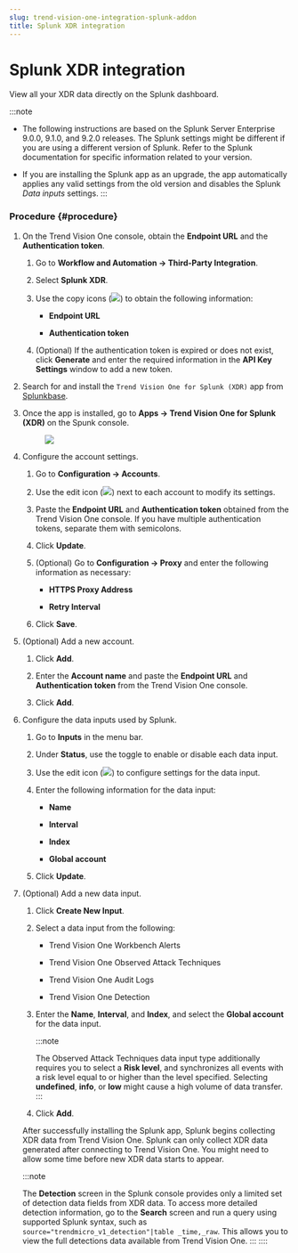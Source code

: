 ```yaml
---
slug: trend-vision-one-integration-splunk-addon
title: Splunk XDR integration
---
```

# Splunk XDR integration

View all your XDR data directly on the Splunk dashboard.

:::note

- The following instructions are based on the Splunk Server Enterprise 9.0.0, 9.1.0, and 9.2.0 releases. The Splunk settings might be different if you are using a different version of Splunk. Refer to the Splunk documentation for specific information related to your version.

- If you are installing the Splunk app as an upgrade, the app automatically applies any valid settings from the old version and disables the Splunk *Data inputs* settings.
:::

### Procedure {#procedure}

1.  On the Trend Vision One console, obtain the **Endpoint URL** and the **Authentication token**.

    1.  Go to **Workflow and Automation → Third-Party Integration**.

    2.  Select **Splunk XDR**.

    3.  Use the copy icons (![](/images/copyicon=GUID-BD854E6D-5EB9-4181-BE68-D5F743237995=1=en-us=Low.webp)) to obtain the following information:

        - **Endpoint URL**

        - **Authentication token**

    4.  (Optional) If the authentication token is expired or does not exist, click **Generate** and enter the required information in the **API Key Settings** window to add a new token.

2.  Search for and install the `Trend Vision One for Splunk (XDR)` app from [Splunkbase](https://splunkbase.splunk.com).

3.  Once the app is installed, go to **Apps → Trend Vision One for Splunk (XDR)** on the Spunk console.

    <figure>
    <img src="./images/SplunkConsoleAppsTrendMicroVisionOneEntry=GUID-C781FCFF-0A9B-42BA-AAFE-5FA84786EDA7=1=en-us=Low.webp" />
    </figure>

4.  Configure the account settings.

    1.  Go to **Configuration → Accounts**.

    2.  Use the edit icon (![](/images/SplunkConsoleEdit=1515285c-3d50-4b30-9e72-7a6be45e399d.webp)) next to each account to modify its settings.

    3.  Paste the **Endpoint URL** and **Authentication token** obtained from the Trend Vision One console. If you have multiple authentication tokens, separate them with semicolons.

    4.  Click **Update**.

    5.  (Optional) Go to **Configuration → Proxy** and enter the following information as necessary:

        - **HTTPS Proxy Address**

        - **Retry Interval**

    6.  Click **Save**.

5.  (Optional) Add a new account.

    1.  Click **Add**.

    2.  Enter the **Account name** and paste the **Endpoint URL** and **Authentication token** from the Trend Vision One console.

    3.  Click **Add**.

6.  Configure the data inputs used by Splunk.

    1.  Go to **Inputs** in the menu bar.

    2.  Under **Status**, use the toggle to enable or disable each data input.

    3.  Use the edit icon (![](/images/SplunkConsoleEdit=1515285c-3d50-4b30-9e72-7a6be45e399d.webp)) to configure settings for the data input.

    4.  Enter the following information for the data input:

        - **Name**

        - **Interval**

        - **Index**

        - **Global account**

    5.  Click **Update**.

7.  (Optional) Add a new data input.

    1.  Click **Create New Input**.

    2.  Select a data input from the following:

        - Trend Vision One Workbench Alerts

        - Trend Vision One Observed Attack Techniques

        - Trend Vision One Audit Logs

        - Trend Vision One Detection

    3.  Enter the **Name**, **Interval**, and **Index**, and select the **Global account** for the data input.

        :::note

        The Observed Attack Techniques data input type additionally requires you to select a **Risk level**, and synchronizes all events with a risk level equal to or higher than the level specified. Selecting **undefined**, **info**, or **low** might cause a high volume of data transfer.
        :::

    4.  Click **Add**.

    After successfully installing the Splunk app, Splunk begins collecting XDR data from Trend Vision One. Splunk can only collect XDR data generated after connecting to Trend Vision One. You might need to allow some time before new XDR data starts to appear.

    :::note

    The **Detection** screen in the Splunk console provides only a limited set of detection data fields from XDR data. To access more detailed detection information, go to the **Search** screen and run a query using supported Splunk syntax, such as `source="trendmicro_v1_detection"|table _time,_raw`. This allows you to view the full detections data available from Trend Vision One.
    :::
::::

